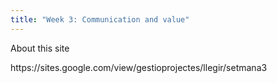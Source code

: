 ```yaml
---
title: "Week 3: Communication and value"
---
```


About this site

https://sites.google.com/view/gestioprojectes/llegir/setmana3
